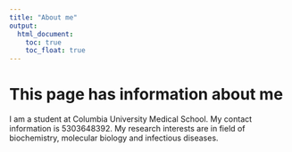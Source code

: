 ```yaml
---
title: "About me"
output: 
  html_document:
    toc: true
    toc_float: true
---
```


# This page has information about me

I am a student at Columbia University Medical School. My contact information is 5303648392. My research interests are in field of biochemistry, molecular biology and infectious diseases.
